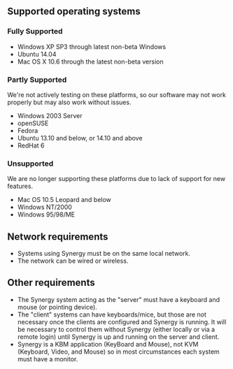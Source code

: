 ==Supported operating systems==

===Fully Supported===

* Windows XP SP3 through latest non-beta Windows
* Ubuntu 14.04
* Mac OS X 10.6 through the latest non-beta version

===Partly Supported===

We're not actively testing on these platforms, so our software may not work properly but may also work without issues.

* Windows 2003 Server
* openSUSE
* Fedora
* Ubuntu 13.10 and below, or 14.10 and above
* RedHat 6

===Unsupported===

We are no longer supporting these platforms due to lack of support for new features.

* Mac OS 10.5 Leopard and below
* Windows NT/2000
* Windows 95/98/ME

==Network requirements==

* Systems using Synergy must be on the same local network.
* The network can be wired or wireless.

==Other requirements==

* The Synergy system acting as the "server" must have a keyboard and mouse (or pointing device).
* The "client" systems can have keyboards/mice, but those are not necessary once the clients are configured and Synergy is running. It will be necessary to control them without Synergy (either locally or via a remote login) until Synergy is up and running on the server and client.
* Synergy is a KBM application (KeyBoard and Mouse), not KVM (Keyboard, Video, and Mouse) so in most circumstances each system must have a monitor.